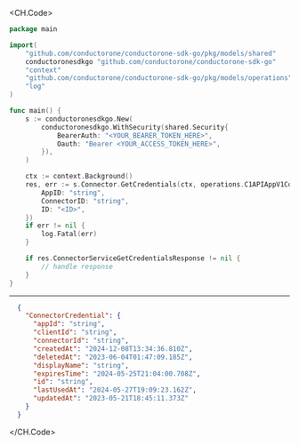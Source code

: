 
<CH.Code>
```go GetCredentials.go
package main

import(
	"github.com/conductorone/conductorone-sdk-go/pkg/models/shared"
	conductoronesdkgo "github.com/conductorone/conductorone-sdk-go"
	"context"
	"github.com/conductorone/conductorone-sdk-go/pkg/models/operations"
	"log"
)

func main() {
    s := conductoronesdkgo.New(
        conductoronesdkgo.WithSecurity(shared.Security{
            BearerAuth: "<YOUR_BEARER_TOKEN_HERE>",
            Oauth: "Bearer <YOUR_ACCESS_TOKEN_HERE>",
        }),
    )

    ctx := context.Background()
    res, err := s.Connector.GetCredentials(ctx, operations.C1APIAppV1ConnectorServiceGetCredentialsRequest{
        AppID: "string",
        ConnectorID: "string",
        ID: "<ID>",
    })
    if err != nil {
        log.Fatal(err)
    }

    if res.ConnectorServiceGetCredentialsResponse != nil {
        // handle response
    }
}
```
---

```json Example Response
  {
    "ConnectorCredential": {
      "appId": "string",
      "clientId": "string",
      "connectorId": "string",
      "createdAt": "2024-12-08T13:34:36.810Z",
      "deletedAt": "2023-06-04T01:47:09.185Z",
      "displayName": "string",
      "expiresTime": "2024-05-25T21:04:00.708Z",
      "id": "string",
      "lastUsedAt": "2024-05-27T19:09:23.162Z",
      "updatedAt": "2023-05-21T18:45:11.373Z"
    }
  }
```
</CH.Code>

